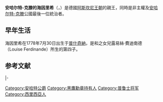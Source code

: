 {{Infobox royalty
| name        = 海因里希
| image       = 1778 Heinrich.jpg
| caption     = 由{{le|法蘭茲·克呂格|Franz Krüger}}繪畫的海因里希肖像
| succession  = 安哈尔特-克滕公爵
| reign       = 1830年8月23日 — 1847年11月23日
| predecessor = [[弗里德里希·斐迪南_(安哈尔特-克滕)|弗里德里希·斐迪南]]
| successor   = [[利奥波德四世_(安哈尔特)|利奧波德四世]]
| birth_date  = {{birth date|1778|7|30|df=y}}
| birth_place = [[普什奇納|普什奇納]]
| death_date  = {{death date and age|1847|11|23|1778|7|30|df=y}}
| death_place = [[克滕|克滕]]
| spouse      = [[奧古絲特·弗蕾德里克·斯佩蘭斯|奧古絲特·弗蕾德里克·斯佩蘭斯]]
| house       = [[阿斯坎尼王朝|阿斯坎尼王朝]]
| father      = [[弗里德里希·埃爾德曼|弗里德里希·埃爾德曼]]
| mother      = [[路易絲·費迪南德|路易絲·費迪南德]]
}}
'''安哈尔特-克滕的海因里希'''（{{lang-de|Heinrich von Anhalt-Köthen}}，{{bd|1778年|7月30日|1847年|11月23日}}）是德國[[阿斯坎尼王朝|阿斯坎尼王朝]]的親王，同時是非主權{{link-en|普萊斯公國|Duchy of Pless|安哈特-普萊斯親王國}}及[[安哈尔特-克滕|安哈尔特-克滕]]公國最後一位統治者。

==早年生活==
海因里希在1778年7月30日出生于[[普什奇納|普什奇納]]，是{{link-en|弗里德里希·埃爾德曼 (安哈特-普萊斯)|Frederick Erdmann, Prince of Anhalt-Pless|安哈特-普萊斯親王弗里德里希·埃爾德曼}}和{{link-en|海因里希·恩斯特 (施托爾貝格-韋尼格羅德)|Henry Ernest of Stolberg-Wernigerode|斯托爾貝格-韋尼格羅德的海因里希·恩斯特}}之女兒露易絲·費迪南德（Louise Ferdinande）所生的第四子。

==参考文献==
{{reflist}}

{{s-start}}
{{s-hou|[[阿斯坎尼王朝|阿斯坎尼王朝]]|1778年|7月30日|1847年|11月23日}}
{{s-bef|before=[[弗里德里希·斐迪南_(安哈特-科滕)|弗里德里希·斐迪南]]}}
{{s-ttl|rows=2|title={{link-en|普萊斯公國|Duchy of Pless|安哈特-普萊斯親王}}|years=1818年－1830年<br>1841年－1847年<br><small>'''為{{link-en|陪臣化|Mediatisation}}{{link-en|邦國 (行政區劃)|state country|非主權邦國}}'''</small>}}
{{s-aft|after={{link-en|路德維希 (安哈特-普萊斯)|Louis, Prince of Anhalt-Pless|路德維希}}}}
|-
{{s-bef|before=路德維希}}
{{s-aft|after=[[漢斯·海因里希五世_(霍赫貝格-菲爾斯滕斯泰因)|漢斯·海因里希五世]]}}
{{s-reg}}
{{s-bef|before=弗里德里希·斐迪南}}
{{s-ttl|title={{link-en|安哈特-科滕|Anhalt-Köthen|安哈特-科滕公爵}}|years=1830年－1847年}}
{{s-aft|after=[[利奥波德四世_(安哈尔特)|利奥波德四世]]}}
{{s-end}}
{{Authority control}}

[[Category:安哈特公爵|Category:安哈特公爵]]
[[Category:黑鷹勳章持有人|Category:黑鷹勳章持有人]]
[[Category:普鲁士将军|Category:普鲁士将军]]
[[Category:西里西亞人|Category:西里西亞人]]